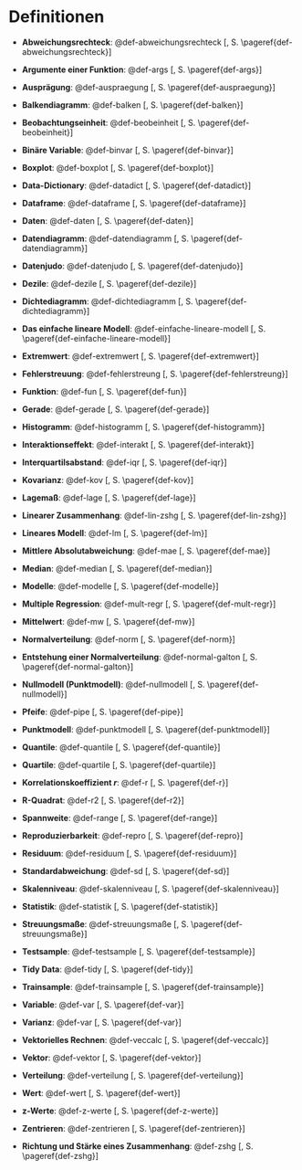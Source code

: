 # Definitionen


- **Abweichungsrechteck**: @def-abweichungsrechteck [, S. \pageref{def-abweichungsrechteck}]{.content-visible when-format="pdf"}


- **Argumente einer Funktion**: @def-args [, S. \pageref{def-args}]{.content-visible when-format="pdf"}


- **Ausprägung**: @def-auspraegung [, S. \pageref{def-auspraegung}]{.content-visible when-format="pdf"}


- **Balkendiagramm**: @def-balken [, S. \pageref{def-balken}]{.content-visible when-format="pdf"}


- **Beobachtungseinheit**: @def-beobeinheit [, S. \pageref{def-beobeinheit}]{.content-visible when-format="pdf"}


- **Binäre Variable**: @def-binvar [, S. \pageref{def-binvar}]{.content-visible when-format="pdf"}


- **Boxplot**: @def-boxplot [, S. \pageref{def-boxplot}]{.content-visible when-format="pdf"}


- **Data-Dictionary**: @def-datadict [, S. \pageref{def-datadict}]{.content-visible when-format="pdf"}


- **Dataframe**: @def-dataframe [, S. \pageref{def-dataframe}]{.content-visible when-format="pdf"}


- **Daten**: @def-daten [, S. \pageref{def-daten}]{.content-visible when-format="pdf"}


- **Datendiagramm**: @def-datendiagramm [, S. \pageref{def-datendiagramm}]{.content-visible when-format="pdf"}


- **Datenjudo**: @def-datenjudo [, S. \pageref{def-datenjudo}]{.content-visible when-format="pdf"}


- **Dezile**: @def-dezile [, S. \pageref{def-dezile}]{.content-visible when-format="pdf"}


- **Dichtediagramm**: @def-dichtediagramm [, S. \pageref{def-dichtediagramm}]{.content-visible when-format="pdf"}


- **Das einfache lineare Modell**: @def-einfache-lineare-modell [, S. \pageref{def-einfache-lineare-modell}]{.content-visible when-format="pdf"}


- **Extremwert**: @def-extremwert [, S. \pageref{def-extremwert}]{.content-visible when-format="pdf"}


- **Fehlerstreuung**: @def-fehlerstreung [, S. \pageref{def-fehlerstreung}]{.content-visible when-format="pdf"}


- **Funktion**: @def-fun [, S. \pageref{def-fun}]{.content-visible when-format="pdf"}


- **Gerade**: @def-gerade [, S. \pageref{def-gerade}]{.content-visible when-format="pdf"}


- **Histogramm**: @def-histogramm [, S. \pageref{def-histogramm}]{.content-visible when-format="pdf"}


- **Interaktionseffekt**: @def-interakt [, S. \pageref{def-interakt}]{.content-visible when-format="pdf"}


- **Interquartilsabstand**: @def-iqr [, S. \pageref{def-iqr}]{.content-visible when-format="pdf"}


- **Kovarianz**: @def-kov [, S. \pageref{def-kov}]{.content-visible when-format="pdf"}


- **Lagemaß**: @def-lage [, S. \pageref{def-lage}]{.content-visible when-format="pdf"}


- **Linearer Zusammenhang**: @def-lin-zshg [, S. \pageref{def-lin-zshg}]{.content-visible when-format="pdf"}


- **Lineares Modell**: @def-lm [, S. \pageref{def-lm}]{.content-visible when-format="pdf"}


- **Mittlere Absolutabweichung**: @def-mae [, S. \pageref{def-mae}]{.content-visible when-format="pdf"}


- **Median**: @def-median [, S. \pageref{def-median}]{.content-visible when-format="pdf"}


- **Modelle**: @def-modelle [, S. \pageref{def-modelle}]{.content-visible when-format="pdf"}


- **Multiple Regression**: @def-mult-regr [, S. \pageref{def-mult-regr}]{.content-visible when-format="pdf"}


- **Mittelwert**: @def-mw [, S. \pageref{def-mw}]{.content-visible when-format="pdf"}


- **Normalverteilung**: @def-norm [, S. \pageref{def-norm}]{.content-visible when-format="pdf"}


- **Entstehung einer Normalverteilung**: @def-normal-galton [, S. \pageref{def-normal-galton}]{.content-visible when-format="pdf"}


- **Nullmodell (Punktmodell)**: @def-nullmodell [, S. \pageref{def-nullmodell}]{.content-visible when-format="pdf"}


- **Pfeife**: @def-pipe [, S. \pageref{def-pipe}]{.content-visible when-format="pdf"}


- **Punktmodell**: @def-punktmodell [, S. \pageref{def-punktmodell}]{.content-visible when-format="pdf"}


- **Quantile**: @def-quantile [, S. \pageref{def-quantile}]{.content-visible when-format="pdf"}


- **Quartile**: @def-quartile [, S. \pageref{def-quartile}]{.content-visible when-format="pdf"}


- **Korrelationskoeffizient $r$**: @def-r [, S. \pageref{def-r}]{.content-visible when-format="pdf"}


- **R-Quadrat**: @def-r2 [, S. \pageref{def-r2}]{.content-visible when-format="pdf"}


- **Spannweite**: @def-range [, S. \pageref{def-range}]{.content-visible when-format="pdf"}


- **Reproduzierbarkeit**: @def-repro [, S. \pageref{def-repro}]{.content-visible when-format="pdf"}


- **Residuum**: @def-residuum [, S. \pageref{def-residuum}]{.content-visible when-format="pdf"}


- **Standardabweichung**: @def-sd [, S. \pageref{def-sd}]{.content-visible when-format="pdf"}


- **Skalenniveau**: @def-skalenniveau [, S. \pageref{def-skalenniveau}]{.content-visible when-format="pdf"}


- **Statistik**: @def-statistik [, S. \pageref{def-statistik}]{.content-visible when-format="pdf"}


- **Streuungsmaße**: @def-streuungsmaße [, S. \pageref{def-streuungsmaße}]{.content-visible when-format="pdf"}


- **Testsample**: @def-testsample [, S. \pageref{def-testsample}]{.content-visible when-format="pdf"}


- **Tidy Data**: @def-tidy [, S. \pageref{def-tidy}]{.content-visible when-format="pdf"}


- **Trainsample**: @def-trainsample [, S. \pageref{def-trainsample}]{.content-visible when-format="pdf"}


- **Variable**: @def-var [, S. \pageref{def-var}]{.content-visible when-format="pdf"}


- **Varianz**: @def-var [, S. \pageref{def-var}]{.content-visible when-format="pdf"}


- **Vektorielles Rechnen**: @def-veccalc [, S. \pageref{def-veccalc}]{.content-visible when-format="pdf"}


- **Vektor**: @def-vektor [, S. \pageref{def-vektor}]{.content-visible when-format="pdf"}


- **Verteilung**: @def-verteilung [, S. \pageref{def-verteilung}]{.content-visible when-format="pdf"}


- **Wert**: @def-wert [, S. \pageref{def-wert}]{.content-visible when-format="pdf"}


- **z-Werte**: @def-z-werte [, S. \pageref{def-z-werte}]{.content-visible when-format="pdf"}


- **Zentrieren**: @def-zentrieren [, S. \pageref{def-zentrieren}]{.content-visible when-format="pdf"}


- **Richtung und Stärke eines Zusammenhang**: @def-zshg [, S. \pageref{def-zshg}]{.content-visible when-format="pdf"}


